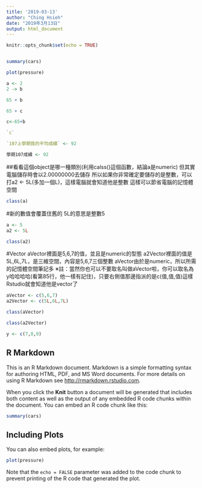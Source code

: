 ```yaml
---
title: '2019-03-13'
author: "Ching Hsieh"
date: "2019年3月13日"
output: html_document
---
```


```r
knitr::opts_chunk$set(echo = TRUE)
```

```r

```

```r
summary(cars)
```

```r
plot(pressure)
```
```r
a <- 2
2 -> b
```

```r
65 + b
```
```r
65 + c
```
```r
c<-65+b
```

```r
`c`
```
```r
`107上學期我的平均成績` <- 92
```

```r
學期107成績 <- 92

```
##看看這個object是哪一種類別(利用calss()這個函數，結論a是numeric)
但其實電腦儲存時會以2.00000000去儲存
所以如果你非常確定要儲存的是整數，可以打a2 <- 5L(多加一個L)，這樣電腦就會知道他是整數
這樣可以節省電腦的記憶體空間
```r
class(a)
```

#新的數值會覆蓋住舊的
5L的意思是整數5
```r
a <- 5
a2 <- 5L
```

```r
class(a2)
```
#Vector
aVector裡面是5,6,7的值，並且是numeric的型態
a2Vector裡面的值是5L,6L,7L，是三維空間，內容是5,6,7三個整數
aVector由於是numeric，所以所需的記憶體空間筆記多
※註：當然你也可以不要取名叫做aVector啦，你可以取名為y哈哈哈哈(看第85行，他一樣有記住)，只要右側值那邊指派的是c(值,值,值)這樣Rstudio就會知道他是vector了
```r
aVector <- c(5,6,7)
a2Vector <- c(5L,6L,7L)
```

```r
class(aVector)
```
```r
class(a2Vector)
```

```r
y <- c(7,8,9)
```

## R Markdown

This is an R Markdown document. Markdown is a simple formatting syntax for authoring HTML, PDF, and MS Word documents. For more details on using R Markdown see <http://rmarkdown.rstudio.com>.

When you click the **Knit** button a document will be generated that includes both content as well as the output of any embedded R code chunks within the document. You can embed an R code chunk like this:

```r
summary(cars)
```

## Including Plots

You can also embed plots, for example:

```r
plot(pressure)
```

Note that the `echo = FALSE` parameter was added to the code chunk to prevent printing of the R code that generated the plot.
